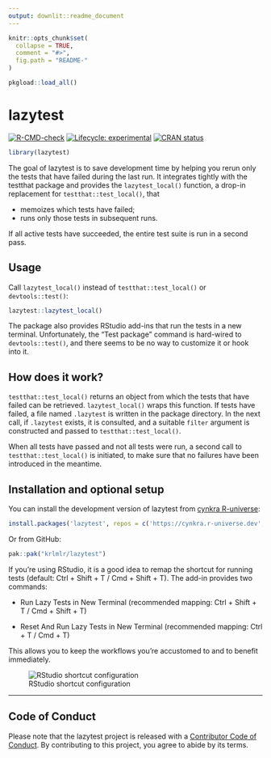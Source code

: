 ```yaml
---
output: downlit::readme_document
---
```


<!-- README.md is generated from README.Rmd. Please edit that file -->

```r
knitr::opts_chunk$set(
  collapse = TRUE,
  comment = "#>",
  fig.path = "README-"
)

pkgload::load_all()
```


# lazytest

<!-- badges: start -->
[![R-CMD-check](https://github.com/krlmlr/lazytest/actions/workflows/R-CMD-check.yaml/badge.svg)](https://github.com/krlmlr/lazytest/actions/workflows/R-CMD-check.yaml)
[![Lifecycle: experimental](https://img.shields.io/badge/lifecycle-experimental-orange.svg)](https://lifecycle.r-lib.org/articles/stages.html#experimental)
[![CRAN status](https://www.r-pkg.org/badges/version/lazytest)](https://CRAN.R-project.org/package=lazytest)
<!-- badges: end -->

```r
library(lazytest)
```

The goal of lazytest is to save development time by helping you rerun only the tests that have failed during the last run.
It integrates tightly with the testthat package and provides the `lazytest_local()` function, a drop-in replacement for `testthat::test_local()`, that 

- memoizes which tests have failed;
- runs only those tests in subsequent runs.

If all active tests have succeeded, the entire test suite is run in a second pass.

## Usage

Call `lazytest_local()` instead of `testthat::test_local()` or `devtools::test()`:

```r
lazytest::lazytest_local()
```

The package also provides RStudio add-ins that run the tests in a new terminal.
Unfortunately, the "Test package" command is hard-wired to `devtools::test()`, and there seems to be no way to customize it or hook into it.


## How does it work?

`testthat::test_local()` returns an object from which the tests that have failed can be retrieved.
`lazytest_local()` wraps this function.
If tests have failed, a file named `.lazytest` is written in the package directory.
In the next call, if `.lazytest` exists, it is consulted, and a suitable `filter` argument is constructed and passed to `testthat::test_local()`.

When all tests have passed and not all tests were run, a second call to `testthat::test_local()` is initiated, to make sure that no failures have been introduced in the meantime.


## Installation and optional setup

You can install the development version of lazytest from [cynkra R-universe](https://cynkra.r-universe.dev/):

``` r
install.packages('lazytest', repos = c('https://cynkra.r-universe.dev', 'https://cloud.r-project.org'))
```

Or from GitHub:

``` r
pak::pak("krlmlr/lazytest")
```

If you're using RStudio, it is a good idea to remap the shortcut for running tests (default: Ctrl + Shift + T / Cmd + Shift + T).
The add-in provides two commands:

- Run Lazy Tests in New Terminal (recommended mapping: Ctrl + Shift + T / Cmd + Shift + T)

- Reset And Run Lazy Tests in New Terminal (recommended mapping: Ctrl + T / Cmd + T)

This allows you to keep the workflows you're accustomed to and to benefit immediately.

![RStudio shortcut configuration](https://github.com/krlmlr/lazytest/raw/main/readme/rstudio-kb.png)

---

## Code of Conduct

Please note that the lazytest project is released with a [Contributor Code of Conduct](https://contributor-covenant.org/version/2/1/CODE_OF_CONDUCT.html). By contributing to this project, you agree to abide by its terms.
